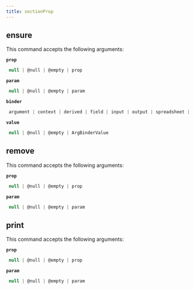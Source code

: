 ```yaml
---
title: sectionProp
---
```


## ensure

This command accepts the following arguments:

**`prop`**
```js filename="type"
 null | @null | @empty | prop
```
**`param`**
```js filename="type"
 null | @null | @empty | param
```
**`binder`**
```js filename="type"
 argument | context | derived | field | input | output | spreadsheet | variable
```
**`value`**
```js filename="type"
 null | @null | @empty | ArgBinderValue
```

## remove

This command accepts the following arguments:

**`prop`**
```js filename="type"
 null | @null | @empty | prop
```
**`param`**
```js filename="type"
 null | @null | @empty | param
```

## print

This command accepts the following arguments:

**`prop`**
```js filename="type"
 null | @null | @empty | prop
```
**`param`**
```js filename="type"
 null | @null | @empty | param
```

